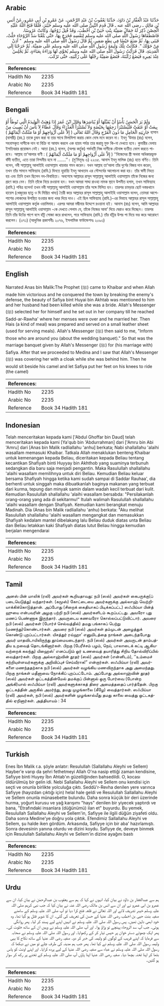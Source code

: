 ## Arabic


<div dir="rtl" lang="ar" style={{fontSize:'larger',backgroundColor:'#f8f9fa',padding:20}}>
حَدَّثَنَا عَبْدُ الْغَفَّارِ بْنُ دَاوُدَ، حَدَّثَنَا يَعْقُوبُ بْنُ عَبْدِ الرَّحْمَنِ، عَنْ عَمْرِو بْنِ أَبِي عَمْرٍو، عَنْ أَنَسِ بْنِ مَالِكٍ ـ رضى الله عنه ـ قَالَ قَدِمَ النَّبِيُّ صلى الله عليه وسلم خَيْبَرَ، فَلَمَّا فَتَحَ اللَّهُ عَلَيْهِ الْحِصْنَ ذُكِرَ لَهُ جَمَالُ صَفِيَّةَ بِنْتِ حُيَىِّ بْنِ أَخْطَبَ، وَقَدْ قُتِلَ زَوْجُهَا، وَكَانَتْ عَرُوسًا، فَاصْطَفَاهَا رَسُولُ اللَّهِ صلى الله عليه وسلم لِنَفْسِهِ فَخَرَجَ بِهَا، حَتَّى بَلَغْنَا سَدَّ الرَّوْحَاءِ حَلَّتْ، فَبَنَى بِهَا، ثُمَّ صَنَعَ حَيْسًا فِي نِطَعٍ صَغِيرٍ، ثُمَّ قَالَ رَسُولُ اللَّهِ صلى الله عليه وسلم ‏ "‏ آذِنْ مَنْ حَوْلَكَ ‏"‏‏.‏ فَكَانَتْ تِلْكَ وَلِيمَةَ رَسُولِ اللَّهِ صلى الله عليه وسلم عَلَى صَفِيَّةَ، ثُمَّ خَرَجْنَا إِلَى الْمَدِينَةِ، قَالَ فَرَأَيْتُ رَسُولَ اللَّهِ صلى الله عليه وسلم يُحَوِّي لَهَا وَرَاءَهُ بِعَبَاءَةٍ، ثُمَّ يَجْلِسُ عِنْدَ بَعِيرِهِ فَيَضَعُ رُكْبَتَهُ، فَتَضَعُ صَفِيَّةُ رِجْلَهَا عَلَى رُكْبَتِهِ، حَتَّى تَرْكَبَ‏.‏
</div>
<div style={{backgroundColor:'#f8f9fa',padding:20, marginBottom: 10}}><table> <thead> <tr> <th>References:</th> <th></th> </tr> </thead> <tbody><tr><td>Hadith No</td><td>2235</td></tr><tr><td>Arabic No</td><td>2235</td></tr><tr><td>Reference</td><td>Book 34 Hadith 181</td></tr></tbody></table></div>

## Bengali


<div dir="ltr" lang="bn" style={{fontSize:'larger',backgroundColor:'#f8f9fa',padding:20}}>
وَلَمْ يَرَ الْحَسَنُ بَأْسًا أَنْ يُقَبِّلَهَا أَوْ يُبَاشِرَهَا وَقَالَ ابْنُ عُمَرَ إِذَا وُهِبَتْ الْوَلِيدَةُ الَّتِي تُوطَأُ أَوْ بِيعَتْ أَوْ عَتَقَتْ فَلْيُسْتَبْرَأْ رَحِمُهَا بِحَيْضَةٍ وَلاَ تُسْتَبْرَأُ الْعَذْرَاءُ وَقَالَ عَطَاءٌ لاَ بَأْسَ أَنْ يُصِيبَ مِنْ جَارِيَتِهِ الْحَامِلِ مَا دُونَ الْفَرْجِ وَقَالَ اللهُ تَعَالَى ( إِلاَّ عَلَى أَزْوَاجِهِمْ أَوْ مَا مَلَكَتْ أَيْمَانُهُمْ ) হাসান (বাসরী) (রহ.) তাকে চুম্বন করা বা তার সাথে মিলামিশা করায় কোন দোষ মনে করেন না। ইবনু ‘উমার (রাঃ) বলেন, সহবাসকৃত দাসীকে দান বা বিক্রি বা আযাদ করলে এক হায়য পর্যন্ত তার জরায়ু মুক্ত কি-না দেখতে হবে। কুমারীর বেলায় ইসতিবরার প্রয়োজন নেই। আতা (রহ.) বলেন, (অপর কর্তৃক) গর্ভবতী নিজ দাসীকে যৌনাঙ্গ ব্যতীত ভোগ করতে পারবে। আল্লাহ তা‘আলার বাণী : ( إِلاَّ عَلَى أَزْوَاجِهِمْ أَوْ مَا مَلَكَتْ أَيْمَانُهُمْ ) ‘‘নিজেদের স্ত্রী অথবা অধিকারভুক্ত বাঁদী ব্যতীত, এতে তারা নিন্দনীয় হবে না .......’’। (মু’মিনূনঃ ৬) ২২৩৫. আনাস ইবনু মালিক (রাঃ) হতে বর্ণিত। তিনি বলেন, নবী সাল্লাল্লাহু আলাইহি ওয়াসাল্লাম খায়বার গমন করেন। যখন আল্লাহ তা‘আলা তাঁর দুর্গের বিজয় দান করেন, তখন তাঁর সামনে সাফিয়্যাহ (রাযি.) বিনতে হুয়ায়্যি ইবনু আখতাব এর সৌন্দর্যের আলোচনা করা হয়। তাঁর স্বামী নিহত হয় এবং তিনি তখন ছিলেন নব-বিবাহিতা। অবশেষে আল্লাহর রাসূল সাল্লাল্লাহু আলাইহি ওয়াসাল্লাম তাঁকে নিজের জন্য গ্রহণ করে নেন। তিনি তাঁকে নিয়ে রওয়ানা হন। যখন আমরা সাদ্দা রাওহা নামক স্থানে উপনীত হলাম, তখন সাফিয়্যাহ (রাযি.) পবিত্র হলেন! তখন নবী সাল্লাল্লাহু আলাইহি ওয়াসাল্লাম তাঁর সঙ্গে মিলিত হন। তারপর চামড়ার ছোট দস্তরখানে হায়েস (খেজুরের ছাতু ও ঘি মিশ্রিত খাদ্য) তৈরী করে আল্লাহর রাসূল সাল্লাল্লাহু আলাইহি ওয়াসাল্লাম বলেন, তোমরা আশেপাশের লোকদের উপস্থিত হওয়ার জন্য খবর দিয়ে দাও। এই ছিল সাফিয়্যাহ (রাযি.)-এর বিবাহে আল্লাহর রাসূল সাল্লাল্লাহু আলাইহি ওয়াসাল্লাম কর্তৃক ওয়ালিমাহ। এরপর আমরা মদ্বীনার উদ্দেশে রওয়ানা হই। আনাস (রাঃ) বলেন, আমি আল্লাহর রাসূল সাল্লাল্লাহু আলাইহি ওয়াসাল্লাম -কে দেখতে পেলাম যে, তাঁকে নিজের আবা’ দিয়ে ঘেরাও করে দিচ্ছেন। তারপর তিনি তাঁর উটের পাশে বসে হাঁটু সোজা করে রাখলেন, পরে সাফিয়্যাহ (রাযি.) তাঁর হাঁটুর উপর পা দিয়ে ভর করে আরোহণ করলেন। (৩৭১) (আধুনিক প্রকাশনীঃ ২০৭৬, ইসলামিক ফাউন্ডেশনঃ ২০৯৩)
</div>
<div style={{backgroundColor:'#f8f9fa',padding:20, marginBottom: 10}}><table> <thead> <tr> <th>References:</th> <th></th> </tr> </thead> <tbody><tr><td>Hadith No</td><td>2235</td></tr><tr><td>Arabic No</td><td>2235</td></tr><tr><td>Reference</td><td>Book 34 Hadith 181</td></tr></tbody></table></div>

## English


<div dir="ltr" lang="en" style={{fontSize:'larger',backgroundColor:'#f8f9fa',padding:20}}>
Narrated Anas bin Malik:The Prophet (ﷺ) came to Khaibar and when Allah made him victorious and he conquered the town by breaking the enemy's defense, the beauty of Safiya bint Huyai bin Akhtab was mentioned to him and her husband had been killed while she was a bride. Allah's Messenger (ﷺ) selected her for himself and he set out in her company till he reached Sadd-ar-Rawha' where her menses were over and he married her. Then Hais (a kind of meal) was prepared and served on a small leather sheet (used for serving meals). Allah's Messenger (ﷺ) then said to me, "Inform those who are around you (about the wedding banquet)." So that was the marriage banquet given by Allah's Messenger (ﷺ) for (his marriage with) Safiya. After that we proceeded to Medina and I saw that Allah's Messenger (ﷺ) was covering her with a cloak while she was behind him. Then he would sit beside his camel and let Safiya put her feet on his knees to ride (the camel)
</div>
<div style={{backgroundColor:'#f8f9fa',padding:20, marginBottom: 10}}><table> <thead> <tr> <th>References:</th> <th></th> </tr> </thead> <tbody><tr><td>Hadith No</td><td>2235</td></tr><tr><td>Arabic No</td><td>2235</td></tr><tr><td>Reference</td><td>Book 34 Hadith 181</td></tr></tbody></table></div>

## Indonesian


<div dir="ltr" lang="id" style={{fontSize:'larger',backgroundColor:'#f8f9fa',padding:20}}>
Telah menceritakan kepada kami ['Abdul Ghoffar bin Daud] telah menceritakan kepada kami [Ya'qub bin 'Abdurrahman] dari ['Amru bin Abi 'Amru] dari [Anas bin Malik radliallahu 'anhu] berkata; Nabi shallallahu 'alaihi wasallam memasuki Khaibar. Tatkala Allah menaklukan benteng Khaibar untuk kemenangan kepada Beliau, diceritakan kepada Beliau tentang kecantikan Shafiyah binti Huyyay bin Akhthob yang suaminya terbunuh sedangkan dia baru saja menjadi pengantin. Maka Rasulullah shallallahu 'alaihi wasallam memilihnya untuk diri Beliau. Kemudian Beliau keluar bersama Shafiyah hingga ketika kami sudah sampai di Saddar Rauhaa', dia berhenti untuk singgah maka dibuatkanlah baginya makanan yang terbuat dari kurma, tepung dan minyak samin dalam wadah kecil terbuat dari kulit. Kemudian Rasulullah shallallahu 'alaihi wasallam bersabda: "Persilakanlah orang-orang yang ada di sekitarmu!" Itulah walimah Rasulullah shallallahu 'alaihi wasallam dengan Shafiyah. Kemudian kami berangkat menuju Madinah. Dia (Anas bin Malik radliallahu 'anhu) berkata: "Aku melihat Rasulullah shallallahu 'alaihi wasallam mengangkat dan memasukkan Shafiyah kedalam mantel dibelakang lalu Beliau duduk diatas unta Beliau dan Beliau letakkan kaki Shafiyah diatas lutut Beliau hingga kemudian berjalan mengendarai
</div>
<div style={{backgroundColor:'#f8f9fa',padding:20, marginBottom: 10}}><table> <thead> <tr> <th>References:</th> <th></th> </tr> </thead> <tbody><tr><td>Hadith No</td><td>2235</td></tr><tr><td>Arabic No</td><td>2235</td></tr><tr><td>Reference</td><td>Book 34 Hadith 181</td></tr></tbody></table></div>

## Tamil


<div dir="ltr" lang="ta" style={{fontSize:'larger',backgroundColor:'#f8f9fa',padding:20}}>
அனஸ் பின் மாலிக் (ரலி) அவர்கள் கூறியதாவது: நபி (ஸல்) அவர்கள் கைபருக்கு(ப் படையெடுத்து) வந்தார்கள். (கமூஸ்) கோட்டையை அவர்களுக்கு அல்லாஹ் வெற்றியாக்கிக்கொடுத்தான். அப்போது (சிறைக் கைதியாகப் பிடிக்கப்பட்ட) ஸஃபிய்யா பின்த் ஹுயை என்பவரின் அழகு பற்றி நபி (ஸல்) அவர்களிடம் கூறப்பட்டது. அவரோ புது மணப் பெண்ணாக இருந்தார். அவருடைய கணவரோ கொல்லப்பட்டுவிட்டார். அவரை நபி (ஸல்) அவர்கள் (போர்ச் செல்வத்தில்) தமது பங்காகப் பெற்று (மணந்து)கொண்டார்கள். அவரை நபி (ஸல்) அவர்கள் தம்முடன் அழைத்துக் கொண்டு புறப்பட்டார்கள். யிசத்துர் ரவ்ஹா’ எனுமிடத்தை நாங்கள் அடைந்தபோது அவர் மாதவிடாயிலிருந்து தூய்மையடைந்தார். நபி (ஸல்) அவர்கள் அவருடன் தாம்பத்திய உறவைத் தொடங்கினார்கள். பிறகு (பேரீச்சம் பழம், நெய், பாலாடைக் கட்டி ஆகியவற்றைக் கலந்து) யிஹைஸ்’ எனப்படும் ஓர் உணவைத் தயாரித்து சிறிய தோல்விரிப்பில் வைத்தார்கள். பிறகு அல்லாஹ்வின் தூதர் (ஸல்) அவர்கள் (என்னிடம்), ‘‘உம்மைச் சுற்றியுள்ளவர்களுக்கு அறிவிப்புச் செய்வீராக!” என்றார்கள். ஸஃபிய்யா (ரலி) அவர்களை மணந்ததற்காக நபி (ஸல்) அவர்கள் வழங்கிய மணவிருந்தாக அது அமைந்தது. பிறகு நாங்கள் மதீனாவை நோக்கிப் புறப்பட்டோம். அப்போது அல்லாஹ்வின் தூதர் (ஸல்) அவர்கள் ஒட்டகத்தின்மேல் தமக்குப் பின்னால் ஒரு போர்வை (போன்ற அங்கி)யால் ஸஃபிய்யா (ரலி) அவர்களுக்காகத் திரை அமைத்ததைப் பார்த்தேன். பிறகு ஒட்டகத்தின் அருகில் அமர்ந்து, தமது முழங்காலை (கீழே) வைத்தார்கள். ஸஃபிய்யா (ரலி) அவர்கள், நபி (ஸல்) அவர்களின் முழங்கால்மீது தமது காலை வைத்து ஒட்டகத்தில் ஏறினார்கள். அத்தியாயம் : 34
</div>
<div style={{backgroundColor:'#f8f9fa',padding:20, marginBottom: 10}}><table> <thead> <tr> <th>References:</th> <th></th> </tr> </thead> <tbody><tr><td>Hadith No</td><td>2235</td></tr><tr><td>Arabic No</td><td>2235</td></tr><tr><td>Reference</td><td>Book 34 Hadith 181</td></tr></tbody></table></div>

## Turkish


<div dir="ltr" lang="tr" style={{fontSize:'larger',backgroundColor:'#f8f9fa',padding:20}}>
Enes İbn Malik r.a. şöyle anlatır: Resulullah (Sallallahu Aleyhi ve Sellem) Hayber'e varıp da şehri fethetmeyi Allah O'na nasip ettiği zaman kendisine, Safiyye binti Huyey İbn Ahtab'ın güzelliğinden bahsedildi. O, kocası öldürülmüş bir gelin idi. Nebi Sallallahu Aleyhi ve Sellem onu kendisi için seçti ve onunla birlikte yolculuğa çıktı. Seddü'r-Revha denilen yere varınca Safiyye (hayızdan çıktığı için) helal hale geldi ve Resulullah Sallallahu Aleyhi ve Sellem onunla münasebette bulundu. Daha sonra küçük bir deri üzerinde hurma, yoğurt kurusu ve yağ karışımı "hays" denilen bir yiyecek yaptırdı ve bana, "Etrafındaki insanlara (düğünümü) ilan et" buyurdu. Bu yemek, Resulullah Sallallahu Aleyhi ve Sellem'in, Safiyye ile ilgili düğün ziyafeti oldu. Daha sonra Medine'ye doğru yola çıktık. Efendimiz Sallallahu Aleyhi ve Sellem, şu halde iken gördüm. Arkasında, Safiyye için bir aba' hazırlamıştı. Sonra devesinin yanına oturdu ve dizini koydu. Safiyye de, deveye binmek için Resulullah Sallallahu Aleyhi ve Sellem'in dizine ayağını bastı
</div>
<div style={{backgroundColor:'#f8f9fa',padding:20, marginBottom: 10}}><table> <thead> <tr> <th>References:</th> <th></th> </tr> </thead> <tbody><tr><td>Hadith No</td><td>2235</td></tr><tr><td>Arabic No</td><td>2235</td></tr><tr><td>Reference</td><td>Book 34 Hadith 181</td></tr></tbody></table></div>

## Urdu


<div dir="rtl" lang="ur" style={{fontSize:'larger',backgroundColor:'#f8f9fa',padding:20}}>
ہم سے عبدالغفار بن داؤد نے بیان کیا، انہوں نے کہا کہ ہم سے یعقوب بن عبدالرحمٰن نے بیان کیا، ان سے عمرو بن ابی عمرو نے اور ان سے انس بن مالک رضی اللہ عنہ نے بیان کیا کہ جب نبی کریم صلی اللہ علیہ وسلم خیبر تشریف لائے اور اللہ تعالیٰ نے قلعہ فتح کرا دیا تو آپ صلی اللہ علیہ وسلم کے سامنے صفیہ بنت حیی بن اخطب رضی اللہ عنہا کے حسن کی تعریف کی گئی۔ ان کا شوہر قتل ہو گیا تھا۔ وہ خود ابھی دلہن تھیں۔ پس رسول اللہ صلی اللہ علیہ وسلم نے انہیں اپنے لیے پسند کر لیا۔ پھر روانگی ہوئی۔ جب آپ سد الروحاء پہنچے تو پڑاؤ ہوا۔ اور آپ صلی اللہ علیہ وسلم نے وہیں ان کے ساتھ خلوت کی۔ پھر ایک چھوٹے دستر خوان پر حیس تیار کر کے رکھوایا۔ اور رسول اللہ صلی اللہ علیہ وسلم نے صحابہ سے فرمایا کہ اپنے قریب کے لوگوں کو ولیمہ کی خبر کر دو۔ صفیہ رضی اللہ عنہا کے ساتھ نکاح کا یہی ولیمہ رسول اللہ صلی اللہ علیہ وسلم نے کیا تھا۔ پھر جب ہم مدینہ کی طرف چلے تو میں نے دیکھا کہ رسول اللہ صلی اللہ علیہ وسلم نے عباء سے صفیہ رضی اللہ عنہا کے لیے پردہ کرایا۔ اور اپنے اونٹ کو پاس بٹھا کر اپنا ٹخنہ بچھا دیا۔ صفیہ رضی اللہ عنہا اپنا پاؤں آپ صلی اللہ علیہ وسلم کے ٹخنے پر رکھ کر سوار ہو گئیں۔
</div>
<div style={{backgroundColor:'#f8f9fa',padding:20, marginBottom: 10}}><table> <thead> <tr> <th>References:</th> <th></th> </tr> </thead> <tbody><tr><td>Hadith No</td><td>2235</td></tr><tr><td>Arabic No</td><td>2235</td></tr><tr><td>Reference</td><td>Book 34 Hadith 181</td></tr></tbody></table></div>